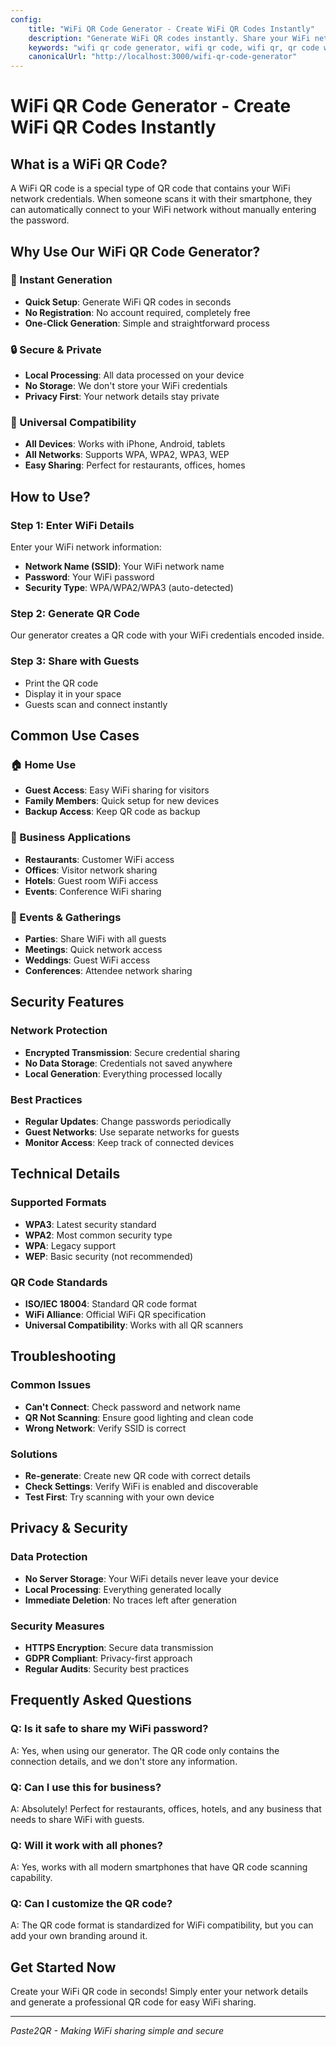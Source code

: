 ```yaml
---
config:
    title: "WiFi QR Code Generator - Create WiFi QR Codes Instantly"
    description: "Generate WiFi QR codes instantly. Share your WiFi network with guests easily. Free, fast, and secure WiFi QR code generator."
    keywords: "wifi qr code generator, wifi qr code, wifi qr, qr code wifi, wifi sharing, guest wifi"
    canonicalUrl: "http://localhost:3000/wifi-qr-code-generator"
---
```


# WiFi QR Code Generator - Create WiFi QR Codes Instantly

## What is a WiFi QR Code?

A WiFi QR code is a special type of QR code that contains your WiFi network credentials. When someone scans it with their smartphone, they can automatically connect to your WiFi network without manually entering the password.

## Why Use Our WiFi QR Code Generator?

### 🚀 Instant Generation

-   **Quick Setup**: Generate WiFi QR codes in seconds
-   **No Registration**: No account required, completely free
-   **One-Click Generation**: Simple and straightforward process

### 🔒 Secure & Private

-   **Local Processing**: All data processed on your device
-   **No Storage**: We don't store your WiFi credentials
-   **Privacy First**: Your network details stay private

### 📱 Universal Compatibility

-   **All Devices**: Works with iPhone, Android, tablets
-   **All Networks**: Supports WPA, WPA2, WPA3, WEP
-   **Easy Sharing**: Perfect for restaurants, offices, homes

## How to Use?

### Step 1: Enter WiFi Details

Enter your WiFi network information:

-   **Network Name (SSID)**: Your WiFi network name
-   **Password**: Your WiFi password
-   **Security Type**: WPA/WPA2/WPA3 (auto-detected)

### Step 2: Generate QR Code

Our generator creates a QR code with your WiFi credentials encoded inside.

### Step 3: Share with Guests

-   Print the QR code
-   Display it in your space
-   Guests scan and connect instantly

## Common Use Cases

### 🏠 Home Use

-   **Guest Access**: Easy WiFi sharing for visitors
-   **Family Members**: Quick setup for new devices
-   **Backup Access**: Keep QR code as backup

### 🏢 Business Applications

-   **Restaurants**: Customer WiFi access
-   **Offices**: Visitor network sharing
-   **Hotels**: Guest room WiFi access
-   **Events**: Conference WiFi sharing

### 🎉 Events & Gatherings

-   **Parties**: Share WiFi with all guests
-   **Meetings**: Quick network access
-   **Weddings**: Guest WiFi access
-   **Conferences**: Attendee network sharing

## Security Features

### Network Protection

-   **Encrypted Transmission**: Secure credential sharing
-   **No Data Storage**: Credentials not saved anywhere
-   **Local Generation**: Everything processed locally

### Best Practices

-   **Regular Updates**: Change passwords periodically
-   **Guest Networks**: Use separate networks for guests
-   **Monitor Access**: Keep track of connected devices

## Technical Details

### Supported Formats

-   **WPA3**: Latest security standard
-   **WPA2**: Most common security type
-   **WPA**: Legacy support
-   **WEP**: Basic security (not recommended)

### QR Code Standards

-   **ISO/IEC 18004**: Standard QR code format
-   **WiFi Alliance**: Official WiFi QR specification
-   **Universal Compatibility**: Works with all QR scanners

## Troubleshooting

### Common Issues

-   **Can't Connect**: Check password and network name
-   **QR Not Scanning**: Ensure good lighting and clean code
-   **Wrong Network**: Verify SSID is correct

### Solutions

-   **Re-generate**: Create new QR code with correct details
-   **Check Settings**: Verify WiFi is enabled and discoverable
-   **Test First**: Try scanning with your own device

## Privacy & Security

### Data Protection

-   **No Server Storage**: Your WiFi details never leave your device
-   **Local Processing**: Everything generated locally
-   **Immediate Deletion**: No traces left after generation

### Security Measures

-   **HTTPS Encryption**: Secure data transmission
-   **GDPR Compliant**: Privacy-first approach
-   **Regular Audits**: Security best practices

## Frequently Asked Questions

### Q: Is it safe to share my WiFi password?

A: Yes, when using our generator. The QR code only contains the connection details, and we don't store any information.

### Q: Can I use this for business?

A: Absolutely! Perfect for restaurants, offices, hotels, and any business that needs to share WiFi with guests.

### Q: Will it work with all phones?

A: Yes, works with all modern smartphones that have QR code scanning capability.

### Q: Can I customize the QR code?

A: The QR code format is standardized for WiFi compatibility, but you can add your own branding around it.

## Get Started Now

Create your WiFi QR code in seconds! Simply enter your network details and generate a professional QR code for easy WiFi sharing.

---

_Paste2QR - Making WiFi sharing simple and secure_
